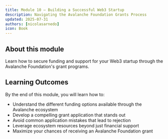 ```yaml
---
title: Module 10 — Building a Successful Web3 Startup
description: Navigating the Avalanche Foundation Grants Process
updated: 2025-07-31
authors: [nicolasarnedo]
icon: Book
---
```


## About this module
Learn how to secure funding and support for your Web3 startup through the Avalanche Foundation's grant programs.

## Learning Outcomes
By the end of this module, you will learn how to:
- Understand the different funding options available through the Avalanche ecosystem
- Develop a compelling grant application that stands out
- Avoid common application mistakes that lead to rejection
- Leverage ecosystem resources beyond just financial support
- Maximize your chances of receiving an Avalanche Foundation grant


